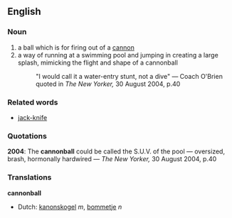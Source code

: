 ==English==
===Noun===
#a ball which is for firing out of a [[cannon]]
#a way of running at a swimming pool and jumping in creating a large splash, mimicking the flight and shape of a cannonball
#: "I would call it a water-entry stunt, not a dive" &mdash; Coach O'Brien quoted in ''The New Yorker,'' 30 August 2004, p.40
===Related words===
*[[jack-knife]]
===Quotations===
'''2004''': The '''cannonball''' could be called the S.U.V. of the pool &mdash; oversized, brash, hormonally hardwired &mdash; ''The New Yorker,'' 30 August 2004, p.40


===Translations===
'''cannonball'''
*Dutch: [[kanonskogel]] ''m'', [[bommetje]] ''n''